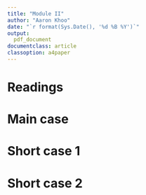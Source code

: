 ```yaml
---
title: "Module II"
author: "Aaron Khoo"
date: "`r format(Sys.Date(), '%d %B %Y')`"
output:
  pdf_document
documentclass: article
classoption: a4paper
---
```


# Readings

# Main case

# Short case 1

# Short case 2
